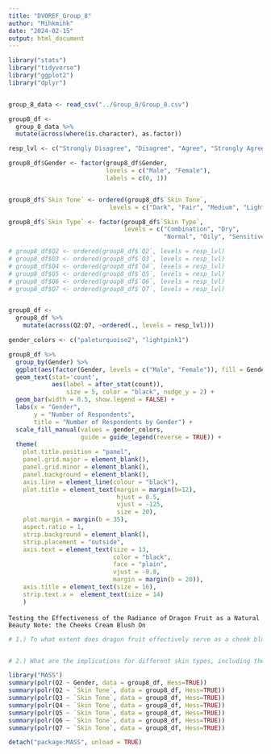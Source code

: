 ```yaml
---
title: "DVOREF_Group_8"
author: "Mihkmihk"
date: "2024-02-15"
output: html_document
---
```


```r
library("stats")
library("tidyverse")
library("ggplot2")
library("dplyr")


group_8_data <- read_csv("../Group_8/Group_8.csv")

group8_df <-
  group_8_data %>% 
  mutate(across(where(is.character), as.factor)) 

resp_lvl <- c("Strongly Disagree", "Disagree", "Agree", "Strongly Agree")

group8_df$Gender <- factor(group8_df$Gender,
                           levels = c("Male", "Female"),
                           labels = c(0, 1))


group8_df$`Skin Tone` <- ordered(group8_df$`Skin Tone`,
                            levels = c("Dark", "Fair", "Medium", "Light"))

group8_df$`Skin Type` <- factor(group8_df$`Skin Type`, 
                                levels = c("Combination", "Dry", 
                                           "Normal", "Oily", "Sensitive"))

# group8_df$Q2 <- ordered(group8_df$`Q2`, levels = resp_lvl)
# group8_df$Q3 <- ordered(group8_df$`Q3`, levels = resp_lvl)
# group8_df$Q4 <- ordered(group8_df$`Q4`, levels = resp_lvl)
# group8_df$Q5 <- ordered(group8_df$`Q5`, levels = resp_lvl)
# group8_df$Q6 <- ordered(group8_df$`Q6`, levels = resp_lvl)
# group8_df$Q7 <- ordered(group8_df$`Q7`, levels = resp_lvl)


group8_df <-
  group8_df %>% 
    mutate(across(Q2:Q7, ~ordered(., levels = resp_lvl)))
```

```r
gender_colors <- c("paleturquoise2", "lightpink1")

group8_df %>% 
  group_by(Gender) %>%
  ggplot(aes(factor(Gender, levels = c("Male", "Female")), fill = Gender)) +
  geom_text(stat='count',
            aes(label = after_stat(count)),
                size = 5, color = "black", nudge_y = 2) +
  geom_bar(width = 0.5, show.legend = FALSE) +
  labs(x = "Gender",
       y = "Number of Respondents",
       title = "Number of Respondents by Gender") +
  scale_fill_manual(values = gender_colors, 
                    guide = guide_legend(reverse = TRUE)) + 
  theme(
    plot.title.position = "panel",
    panel.grid.major = element_blank(), 
    panel.grid.minor = element_blank(),
    panel.background = element_blank(), 
    axis.line = element_line(colour = "black"),
    plot.title = element_text(margin = margin(b=12),
                              hjust = 0.5,
                              vjust = -125,
                              size = 20),
    plot.margin = margin(b = 35),
    aspect.ratio = 1,
    strip.background = element_blank(),
    strip.placement = "outside",
    axis.text = element_text(size = 13,
                             color = "black",
                             face = "plain",
                             vjust = -0.8,
                             margin = margin(b = 20)), 
    axis.title = element_text(size = 16),
    strip.text.x =  element_text(size = 14)
    )
```


``` Testing the Effectiveness of the Radiance of ```
```Dragon Fruit as a Natural Beauty Note: the Cheeks Cream Blush On ```

```r
# 1.) To what extent does dragon fruit effectively serve as a cheek blush, and how consistent is it in delivering the desired blush effect in comparison to traditional makeup products?



```


```r
# 2.) What are the implications for different skin types, including the risk of skin sensitivities, allergic reactions, or irritations when using dragon fruit as a blush?

library("MASS")
summary(polr(Q2 ~ Gender, data = group8_df, Hess=TRUE))
summary(polr(Q2 ~ `Skin Tone`, data = group8_df, Hess=TRUE))
summary(polr(Q3 ~ `Skin Tone`, data = group8_df, Hess=TRUE))
summary(polr(Q4 ~ `Skin Tone`, data = group8_df, Hess=TRUE))
summary(polr(Q5 ~ `Skin Tone`, data = group8_df, Hess=TRUE))
summary(polr(Q6 ~ `Skin Tone`, data = group8_df, Hess=TRUE))
summary(polr(Q7 ~ `Skin Tone`, data = group8_df, Hess=TRUE))

detach("package:MASS", unload = TRUE)
```


```r
```









